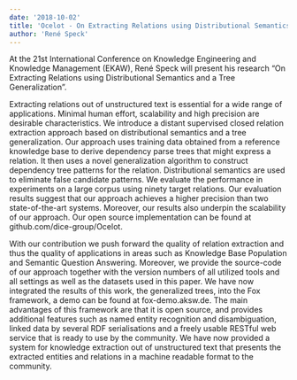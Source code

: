 ```yaml
---
date: '2018-10-02'
title: 'Ocelot - On Extracting Relations using Distributional Semantics and a Tree Generalization'
author: 'René Speck'
---
```


At the 21st International Conference on Knowledge Engineering and Knowledge Management (EKAW), René Speck will present his research “On Extracting Relations using Distributional Semantics and a Tree Generalization”.

Extracting relations out of unstructured text is essential for a wide range of applications. Minimal human effort, scalability and high precision are desirable characteristics. We introduce a distant supervised closed relation extraction approach based on distributional semantics and a tree generalization. Our approach uses training data obtained from a reference knowledge base to derive dependency parse trees that might express a relation. It then uses a novel generalization algorithm to construct dependency tree patterns for the relation. Distributional semantics are used to eliminate false candidate patterns. We evaluate the performance in experiments on a large corpus using ninety target relations. Our evaluation results suggest that our approach achieves a higher precision than two state-of-the-art systems. Moreover, our results also underpin the scalability of our approach. Our open source implementation can be found at github.com/dice-group/Ocelot.

With our contribution we push forward the quality of relation extraction and thus the quality of applications in areas such as Knowledge Base Population and Semantic Question Answering. Moreover, we provide the source-code of our approach together with the version numbers of all utilized tools and all settings as well as the datasets used in this paper. We have now integrated the results of this work, the generalized trees, into the Fox framework, a demo can be found at fox-demo.aksw.de. The main advantages of this framework are that it is open source, and provides additional features such as named entity recognition and disambiguation, linked data by several RDF serialisations and a freely usable RESTful web service that is ready to use by the community. We have now provided a system for knowledge extraction out of unstructured text that presents the extracted entities and relations in a machine readable format to the community. 
